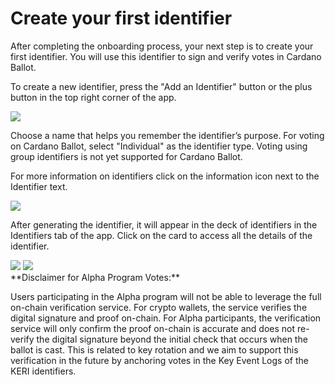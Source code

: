 
# Create your first identifier

After completing the onboarding process, your next step is to create your first identifier.
You will use this identifier to sign and verify votes in Cardano Ballot.

To create a new identifier, press the "Add an Identifier" button or the plus button in the top right corner of the app.

<Image
  src="/img/ballot/create-identifier/create-identifier-1.png"
  width={300}
  height={300}
/>

Choose a name that helps you remember the identifier’s purpose.
For voting on Cardano Ballot, select "Individual" as the identifier type.
Voting using group identifiers is not yet supported for Cardano Ballot.

<Callout type="info">
  For more information on identifiers click on the information icon next to the
  Identifier text.
</Callout>

<Image
  src="/img/ballot/create-identifier/create-identifier-2.png"
  width={300}
  height={300}
/>

After generating the identifier, it will appear in the deck of identifiers in the Identifiers tab of the app.
Click on the card to access all the details of the identifier.

<div className="galery-container">
  <Image src="/img/common/identifier-list.png" width={300} height={300} />
  <Image src="/img/common/identifier-details.png" width={300} height={300} />
</div>

<Callout type="warning">
  **Disclaimer for Alpha Program Votes:**

Users participating in the Alpha program will not be able to leverage the full on-chain verification service. For crypto wallets, the service verifies the digital signature and proof on-chain. For Alpha participants, the verification service will only confirm the proof on-chain is accurate and does not re-verify the digital signature beyond the initial check that occurs when the ballot is cast. This is related to key rotation and we aim to support this verification in the future by anchoring votes in the Key Event Logs of the KERI identifiers.

  </Callout>
